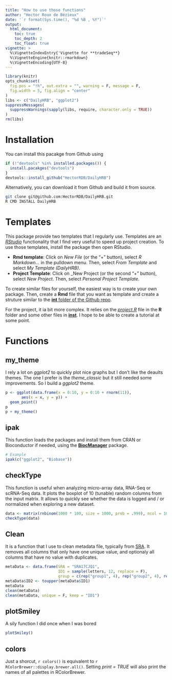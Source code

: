 ```yaml
---
title: "How to use those functions"
author: "Hector Roux de Bézieux"
date: '`r format(Sys.time(), "%d %B , %Y")`'
output:
  html_document:
    toc: true
    toc_depth: 2
    toc_float: true
vignette: >
  %\VignetteIndexEntry{'Vignette for **tradeSeq**}
  %\VignetteEngine{knitr::rmarkdown}
  %\VignetteEncoding{UTF-8}
---
```


```r
library(knitr)
opts_chunk$set(
  fig.pos = "!h", out.extra = "", warning = F, message = F,
  fig.width = 5, fig.align = "center"
)
libs <- c("DailyHRB", "ggplot2")
suppressMessages(
  suppressWarnings(sapply(libs, require, character.only = TRUE))
)
rm(libs)
```

# Installation

You can install this pacakge from Github using
```r
if (!"devtools" %in% installed.packages()) {
  install.pacakges("devtools")
}
devtools::install_github("HectorRDB/DailyHRB")
```

Alternatively, you can download it from Github and build it from source.
```bash
git clone git@github.com:HectorRDB/DailyHRB.git
R CMD INSTALL DailyHRB
```

# Templates

This package provide two templates that I regularly use. Templates are an *[RStudio](https://www.rstudio.com/)* functionality that I find very useful to speed up project creation. To use those templates, install the package then open RStudio.

- __Rmd template__: Click on _New File_ (or the "+" button), select _R Markdown..._ in the pulldown menu. Then, select _From Template_ and select _My Template (DailyHRB)_.
- __Project Template__: Click on _New Project (or the second "+" button), select _New Project_. Then, select _Personal Project Template_.

To create similar files for yourself, the easiest way is to create your own package. Then, create a __Rmd__ file that you want as template and create a struture similar to the [__int__ folder of the Github repo](https://github.com/HectorRDB/DailyHRB/tree/master/inst). 

For the project, it ia bit more complex. It relies on the *[project.R](https://github.com/HectorRDB/DailyHRB/blob/master/R/project.R)* file in the __R__ folder and some other files in [__inst__](https://github.com/HectorRDB/DailyHRB/tree/master/inst). I hope to be able to create a tutorial at some point.

# Functions
## my_theme

I rely a lot on *ggplot2* to quickly plot nice graphs but I don't like the deaults themes. The one I prefer is the *theme_classic* but it still needed some improvements. So I build a *ggplot2* theme.

```r
p <- ggplot(data.frame(x = 0:10, y = 0:10 + rnorm(11)),
       aes(x = x, y = y)) +
  geom_point()
p 
p + my_theme()
```

## ipak

This function loads the packages and install them from CRAN or Bioconductor if needed, using the [__BiocManager__](https://cran.r-project.org/web/packages/BiocManager/index.html) package.

```r
# Example
ipak(c("ggplot2", "Biobase"))
```

## checkType

This function is useful when analyzing micro-array data, RNA-Seq or scRNA-Seq data. It plots the boxplot of 10 (tunable) random columns from the input matrix. It allows to quickly see whether the data is logged and / or normalized when exploring a new dataset.

```r
data <- matrix(rnbinom(1000 * 100, size = 1000, prob = .999), ncol = 100)
checkType(data)
```

## Clean

It is a function that I use to clean metadata file, typically from [SRA](https://www.ncbi.nlm.nih.gov/sra). It removes all columns that only have one unique value, and optionaly all columns that have no value with duplicates.

```r
metaData <- data.frame(SRA = "SRA17CJQ1",
                       ID1 = sample(letters, 12, replace = F),
                       group = c(rep("group1", 4), rep("group2", 4), rep("group3", 4)))
metaData$ID2 <- toupper(metaData$ID1)
metaData
clean(metaData)
clean(metaData, unique = F, keep = "ID1")
```

## plotSmiley

A sily function I did once when I was bored

```r
plotSmiley()
```

## colors

Just a shorcut, `r colors()` is equivalent to `r RColorBrewer::display.brewer.all()`. Setting *print = TRUE* will also print the names of all palettes in RColorBrewer. 
